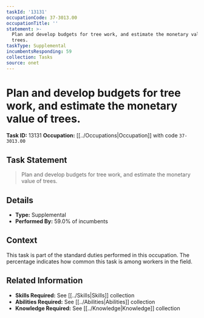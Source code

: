 ```yaml
---
taskId: '13131'
occupationCode: 37-3013.00
occupationTitle: ''
statement: >-
  Plan and develop budgets for tree work, and estimate the monetary value of
  trees.
taskType: Supplemental
incumbentsResponding: 59
collection: Tasks
source: onet
---
```

# Plan and develop budgets for tree work, and estimate the monetary value of trees.

**Task ID:** 13131
**Occupation:** [[../Occupations|Occupation]] with code `37-3013.00`

## Task Statement

> Plan and develop budgets for tree work, and estimate the monetary value of trees.

## Details

- **Type:** Supplemental
- **Performed By:** 59.0% of incumbents

## Context

This task is part of the standard duties performed in this occupation. The percentage indicates how common this task is among workers in the field.

## Related Information

- **Skills Required:** See [[../Skills|Skills]] collection
- **Abilities Required:** See [[../Abilities|Abilities]] collection
- **Knowledge Required:** See [[../Knowledge|Knowledge]] collection

